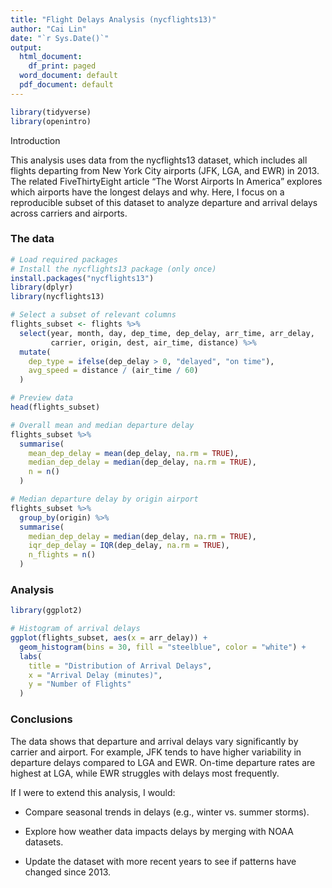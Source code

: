 ```yaml
---
title: "Flight Delays Analysis (nycflights13)"
author: "Cai Lin"
date: "`r Sys.Date()`"
output:
  html_document:
    df_print: paged
  word_document: default
  pdf_document: default
---
```


```r
library(tidyverse)
library(openintro)
```

Introduction

This analysis uses data from the nycflights13 dataset, which includes all flights departing from New York City airports (JFK, LGA, and EWR) in 2013. The related FiveThirtyEight article "The Worst Airports In America"
 explores which airports have the longest delays and why. Here, I focus on a reproducible subset of this dataset to analyze departure and arrival delays across carriers and airports.

### The data

```r
# Load required packages
# Install the nycflights13 package (only once)
install.packages("nycflights13")
library(dplyr)
library(nycflights13)

# Select a subset of relevant columns
flights_subset <- flights %>%
  select(year, month, day, dep_time, dep_delay, arr_time, arr_delay,
         carrier, origin, dest, air_time, distance) %>%
  mutate(
    dep_type = ifelse(dep_delay > 0, "delayed", "on time"),
    avg_speed = distance / (air_time / 60)
  )

# Preview data
head(flights_subset)

```

``` r
# Overall mean and median departure delay
flights_subset %>%
  summarise(
    mean_dep_delay = mean(dep_delay, na.rm = TRUE),
    median_dep_delay = median(dep_delay, na.rm = TRUE),
    n = n()
  )

# Median departure delay by origin airport
flights_subset %>%
  group_by(origin) %>%
  summarise(
    median_dep_delay = median(dep_delay, na.rm = TRUE),
    iqr_dep_delay = IQR(dep_delay, na.rm = TRUE),
    n_flights = n()
  )

```

### Analysis

``` r
library(ggplot2)

# Histogram of arrival delays
ggplot(flights_subset, aes(x = arr_delay)) +
  geom_histogram(bins = 30, fill = "steelblue", color = "white") +
  labs(
    title = "Distribution of Arrival Delays",
    x = "Arrival Delay (minutes)",
    y = "Number of Flights"
  )
```

### Conclusions

The data shows that departure and arrival delays vary significantly by carrier and airport. For example, JFK tends to have higher variability in departure delays compared to LGA and EWR. On-time departure rates are highest at LGA, while EWR struggles with delays most frequently.

If I were to extend this analysis, I would:

  - Compare seasonal trends in delays (e.g., winter vs. summer storms).

  - Explore how weather data impacts delays by merging with NOAA datasets.

  - Update the dataset with more recent years to see if patterns have changed since 2013.
